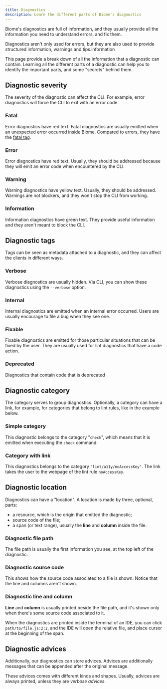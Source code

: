 ```yaml
---
title: Diagnostics
description: Learn the different parts of Biome's diagnostics
---
```


Biome's diagnostics are full of information, and they usually provide all the information you need to understand errors, and fix them.

Diagnostics aren't only used for errors, but they are also used to provide structured information, warnings and tips.information

This page provide a break down of all the information that a diagnostic can contain. Learning all the different parts of a diagnostic can help you to identify the important parts, and some "secrets" behind them.

## Diagnostic severity

The severity of the diagnostic can affect the CLI. For example, error diagnostics will force the CLI to exit with an error code.

### Fatal

Error diagnostics have red text. Fatal diagnostics are usually emitted when an unexpected error occurred inside Biome. Compared to errors, they have the [fatal tag](#diagnostic-tags).

<DiagnosticFatal />

### Error

Error diagnostics have red text. Usually, they should be addressed because they will emit an error code when encountered by the CLI.

<DiagnosticError />

### Warning

Warning diagnostics have yellow text. Usually, they should be addressed. Warnings are not blockers, and they won't stop the CLI from working.

<DiagnosticWarning />

### Information

Information diagnostics have green text. They provide useful information and they aren't meant to block the CLI.

<DiagnosticInformation />

## Diagnostic tags

Tags can be seen as metadata attached to a diagnostic, and they can affect the clients in different ways.

### Verbose

Verbose diagnostics are usually hidden. Via CLI, you can show these diagnostics using the `--verbose` option.

<DiagnosticVerbose />

### Internal

Internal diagnostics are emitted when an internal error occurred. Users are usually encourage to file a bug when they see one.

<DiagnosticInternal />

### Fixable

Fixable diagnostics are emitted for those particular situations that can be fixed by the user. They are usually used for lint diagnostics that have a code action.

<DiagnosticFixable />

### Deprecated

Diagnostics that contain code that is deprecated

<DiagnosticDeprecated />

## Diagnostic category

The category serves to group diagnostics. Optionally, a category can have a link, for example, for categories that belong to lint rules, like in the example below.

### Simple category

This diagnostic belongs to the category "`check`", which means that it is emitted when executing the `check` command:

<DiagnosticCategorySimple />

### Category with link

This diagnostics belongs to the category `"lint/a11y/noAccessKey"`. The link takes the user to the webpage of the lint rule `noAccessKey`.

<DiagnosticCategoryLink />

## Diagnostic location

Diagnostics can have a "location". A location is made by three, optional, parts:
- a resource, which is the origin that emitted the diagnostic;
- source code of the file;
- a span (or text range), usually the **line** and **column** inside the file.

### Diagnostic file path

The file path is usually the first information you see, at the top left of the diagnostic.

<DiagnosticLocFile />

### Diagnostic source code

This shows how the source code associated to a file is shown. Notice that the line and columns aren't shown.

<DiagnosticLocFrame />

### Diagnostic line and column

**Line** and **column** is usually printed beside the file path, and it's shown only when there's some source code associated to it.

<DiagnosticLocAll />

When the diagnostics are printed inside the terminal of an IDE, you can click `path/to/file.js:2:2`, and the IDE will open the relative file, and place cursor at the beginning of the span.

<DiagnosticLocMultiline />

## Diagnostic advices

Additionally, our diagnostics can store advices. Advices are additionally messages that can be appended after the original message.

These advices comes with different kinds and shapes. Usually, advices are always printed, unless they are _verbose advices_.

<DiagnosticWithAdvice />
